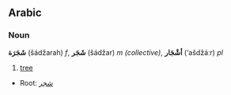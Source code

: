 == Arabic ==
===Noun===
'''شَجَرَة''' (šádžarah) ''f'', '''شَجَر''' (šádžar) ''m (collective)'', '''أشْجَار''' (‘ašdžáːr) ''pl''

#[[tree]]

*Root: [[شجر]]